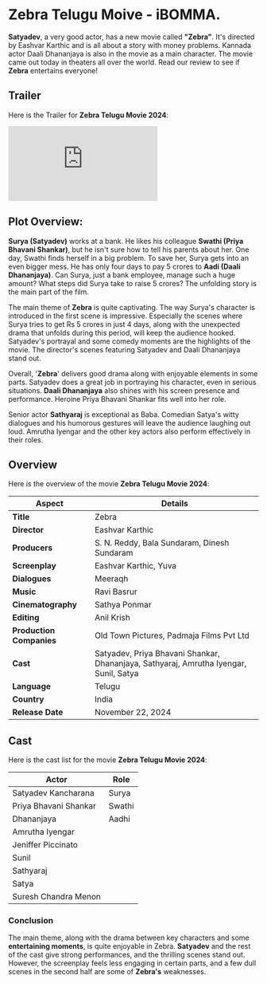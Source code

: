


# Zebra Telugu Moive - iBOMMA.

**Satyadev**, a very good actor, has a new movie called **"Zebra"**. It's directed by Eashvar Karthic and is all about a story with money problems. Kannada actor Daali Dhananjaya is also in the movie as a main character. The movie came out today in theaters all over the world. Read our review to see if **Zebra** entertains everyone!

<MDXImage
  src={SEO_OBJ.ZEBRA.featuredImage}
  alt={SEO_OBJ.ZEBRA.featuredImageAltText}
  title={SEO_OBJ.ZEBRA.featuredImageAltText}
  extraStyling=" !h-96 max-w-[380px] lg:min-h-[400px] lg:h-auto lg:w-2/5 m-auto"
/>

## Trailer

Here is the Trailer for **Zebra Telugu Movie 2024**:

<iframe
  src="https://www.youtube.com/embed/xDfuWMmlS1w?si=PcwIAT8yRnPTUW6T"
  title="Zebra Telugu Trailer"
  frameborder="0"
  allow="accelerometer; autoplay; clipboard-write; encrypted-media; gyroscope; picture-in-picture; web-share"
  referrerpolicy="strict-origin-when-cross-origin"
  allowfullscreen
  className="w-full h-[300px] lg:min-h-[500px]"
></iframe>

## Plot Overview:

**Surya (Satyadev)** works at a bank. He likes his colleague **Swathi (Priya Bhavani Shankar)**, but he isn't sure how to tell his parents about her. One day, Swathi finds herself in a big problem. To save her, Surya gets into an even bigger mess. He has only four days to pay 5 crores to **Aadi (Daali Dhananjaya)**. Can Surya, just a bank employee, manage such a huge amount? What steps did Surya take to raise 5 crores? The unfolding story is the main part of the film.

The main theme of **Zebra** is quite captivating. The way Surya's character is introduced in the first scene is impressive. Especially the scenes where Surya tries to get Rs 5 crores in just 4 days, along with the unexpected drama that unfolds during this period, will keep the audience hooked. Satyadev's portrayal and some comedy moments are the highlights of the movie. The director's scenes featuring Satyadev and Daali Dhananjaya stand out.

Overall, '**Zebra**' delivers good drama along with enjoyable elements in some parts. Satyadev does a great job in portraying his character, even in serious situations. **Daali Dhananjaya** also shines with his screen presence and performance. Heroine Priya Bhavani Shankar fits well into her role.

Senior actor **Sathyaraj** is exceptional as Baba. Comedian Satya's witty dialogues and his humorous gestures will leave the audience laughing out loud. Amrutha Iyengar and the other key actors also perform effectively in their roles.

## Overview

Here is the overview of the movie **Zebra Telugu Movie 2024**:

| **Aspect**               | **Details**                                                                           |
| ------------------------ | ------------------------------------------------------------------------------------- |
| **Title**                | Zebra                                                                                 |
| **Director**             | Eashvar Karthic                                                                       |
| **Producers**            | S. N. Reddy, Bala Sundaram, Dinesh Sundaram                                           |
| **Screenplay**           | Eashvar Karthic, Yuva                                                                 |
| **Dialogues**            | Meeraqh                                                                               |
| **Music**                | Ravi Basrur                                                                           |
| **Cinematography**       | Sathya Ponmar                                                                         |
| **Editing**              | Anil Krish                                                                            |
| **Production Companies** | Old Town Pictures, Padmaja Films Pvt Ltd                                              |
| **Cast**                 | Satyadev, Priya Bhavani Shankar, Dhananjaya, Sathyaraj, Amrutha Iyengar, Sunil, Satya |
| **Language**             | Telugu                                                                                |
| **Country**              | India                                                                                 |
| **Release Date**         | November 22, 2024                                                                     |

## Cast

Here is the cast list for the movie **Zebra Telugu Movie 2024**:

| **Actor**             | **Role** |
| --------------------- | -------- |
| Satyadev Kancharana   | Surya    |
| Priya Bhavani Shankar | Swathi   |
| Dhananjaya            | Aadhi    |
| Amrutha Iyengar       |          |
| Jeniffer Piccinato    |          |
| Sunil                 |          |
| Sathyaraj             |          |
| Satya                 |          |
| Suresh Chandra Menon  |          |

### Conclusion

The main theme, along with the drama between key characters and some **entertaining moments**, is quite enjoyable in Zebra. **Satyadev** and the rest of the cast give strong performances, and the thrilling scenes stand out. However, the screenplay feels less engaging in certain parts, and a few dull scenes in the second half are some of **Zebra's** weaknesses.
